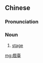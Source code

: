 ==Chinese==
{{zh-forms|s=戏台|t2=戲台}}

===Pronunciation===
{{zh-pron
|m=xìtái
|c=hei3 tong4
|mn=hì-tâi
|cat=n
}}

===Noun===
{{zh-noun}}

# {{lb|zh|informal}} [[stage]]

[[mg:戲臺]]